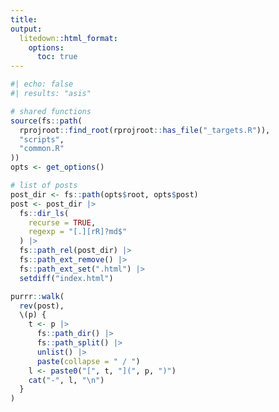 ```yaml
---
title: 
output:
  litedown::html_format:
    options:
      toc: true
---
```


```r
#| echo: false
#| results: "asis"

# shared functions
source(fs::path(
  rprojroot::find_root(rprojroot::has_file("_targets.R")),
  "scripts",
  "common.R"
))
opts <- get_options()

# list of posts
post_dir <- fs::path(opts$root, opts$post)
post <- post_dir |>
  fs::dir_ls(
    recurse = TRUE,
    regexp = "[.][rR]?md$"
  ) |> 
  fs::path_rel(post_dir) |> 
  fs::path_ext_remove() |> 
  fs::path_ext_set(".html") |> 
  setdiff("index.html")

purrr::walk(
  rev(post), 
  \(p) {
    t <- p |> 
      fs::path_dir() |> 
      fs::path_split() |> 
      unlist() |> 
      paste(collapse = " / ")
    l <- paste0("[", t, "](", p, ")")
    cat("-", l, "\n")
  }
)
```

